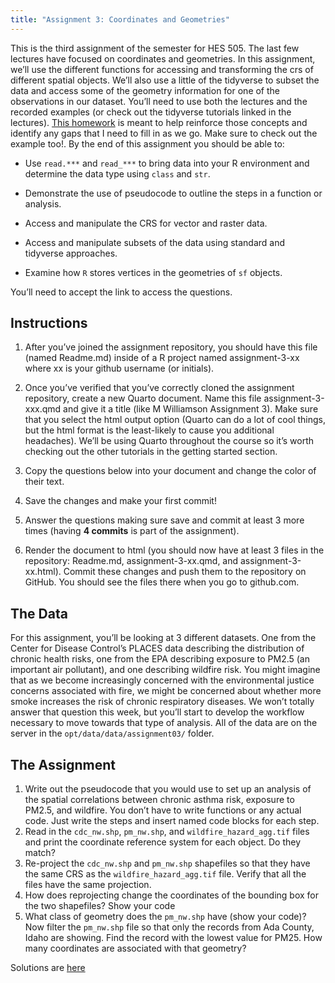 ```yaml
---
title: "Assignment 3: Coordinates and Geometries"
---
```


This is the third assignment of the semester for HES 505. The last few lectures have focused on coordinates and geometries. In this assignment, we'll use the different functions for accessing and transforming the crs of different spatial objects. We'll also use a little of the tidyverse to subset the data and access some of the geometry information for one of the observations in our dataset. You'll need to use both the lectures and the recorded examples (or check out the   tidyverse   tutorials linked in the lectures). [This homework](https://classroom.github.com/a/3pht1b1V) is meant to help reinforce those concepts and identify any gaps that I need to fill in as we go. Make sure to check out the example too!. By the end of this assignment you should be able to:

* Use `read.***` and `read_***` to bring data into your R environment and determine the data type using `class` and `str`.

* Demonstrate the use of pseudocode to outline the steps in a function or analysis.

* Access and manipulate the CRS for vector and raster data.

* Access and manipulate subsets of the data using standard and tidyverse approaches.

* Examine how `R` stores vertices in the geometries of `sf` objects.


You'll need to accept the link to access the questions. 

## Instructions

1. After you've joined the assignment repository, you should have this file (named Readme.md) inside of a R project named assignment-3-xx where xx is your github username (or initials).

2. Once you've verified that you've correctly cloned the assignment repository, create a new Quarto document. Name this file assignment-3-xxx.qmd and give it a title (like M Williamson Assignment 3). Make sure that you select the html output option (Quarto can do a lot of cool things, but the html format is the least-likely to cause you additional headaches). We'll be using Quarto throughout the course so it's worth checking out the other tutorials in the getting started section.

3. Copy the questions below into your document and change the color of their text.

4. Save the changes and make your first commit!

5. Answer the questions making sure save and commit at least 3 more times (having **4 commits** is part of the assignment).

6. Render the document to html (you should now have at least 3 files in the repository: Readme.md, assignment-3-xx.qmd, and assignment-3-xx.html). Commit these changes and push them to the repository on GitHub. You should see the files there when you go to github.com.

## The Data
For this assignment, you'll be looking at 3 different datasets. One from the Center for Disease Control's PLACES data describing the distribution of chronic health risks, one from the EPA describing exposure to PM2.5 (an important air pollutant), and one describing wildfire risk. You might imagine that as we become increasingly concerned with the environmental justice concerns associated with fire, we might be concerned about whether more smoke increases the risk of chronic respiratory diseases. We won't totally answer that question this week, but you'll start to develop the workflow necessary to move towards that type of analysis. All of the data are on the server in the `opt/data/data/assignment03/` folder.

## The Assignment

1. Write out the pseudocode that you would use to set up an analysis of the spatial correlations between chronic asthma risk, exposure to PM2.5, and wildfire. You don't have to write functions or any actual code. Just write the steps and insert named code blocks for each step.
2. Read in the `cdc_nw.shp`, `pm_nw.shp`, and `wildfire_hazard_agg.tif` files and print the coordinate reference system for each object. Do they match?
3. Re-project the `cdc_nw.shp` and `pm_nw.shp` shapefiles so that they have the same CRS as the `wildfire_hazard_agg.tif` file. Verify that all the files have the same projection.
4. How does reprojecting change the coordinates of the bounding box for the two shapefiles? Show your code
5. What class of geometry does the `pm_nw.shp` have (show your code)? Now filter the `pm_nw.shp` file so that only the records from Ada County, Idaho are showing. Find the record with the lowest value for PM25. How many coordinates are associated with that geometry?

:::{.callout-note}
Solutions are [here](03-vectorsolutions.qmd)
:::